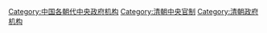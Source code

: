 [[Category:中国各朝代中央政府机构|Category:中国各朝代中央政府机构]]
[[Category:清朝中央官制|Category:清朝中央官制]]
[[Category:清朝政府机构|Category:清朝政府机构]]